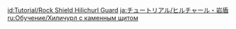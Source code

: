 {{Tutorial
|title    = Rock Shield Hilichurl Guard
|subtitle = New Entry
|type     = Enemies
|icon     = Icon Tutorial Monster.png
|about    = Rock Shield Hilichurl Guard
|image1   = Tutorial Enemies Rock Shield Hilichurl Guard.png
|text1    = Protects itself using a shield with {{Color|Geo attributes}} (unlike the shields wielded by [[Wooden Shield Hilichurl Guard]]s). Use heavy attacks such as {{Color|help|Geo Elemental Attacks}}, {{Color|help|Claymores}}, and {{Color|help|Overloaded}} to break the shield.
|sort     = 2102
}}

[[id:Tutorial/Rock Shield Hilichurl Guard]]
[[ja:チュートリアル/ヒルチャール・岩盾]]
[[ru:Обучение/Хиличурл с каменным щитом]]
